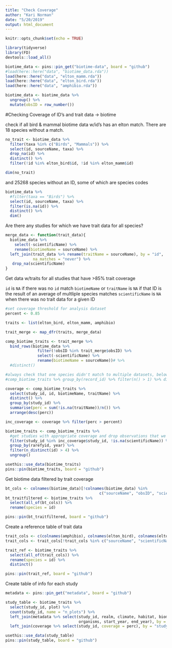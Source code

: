 ```yaml
---
title: "Check Coverage"
author: "Kari Norman"
date: "5/20/2019"
output: html_document
---
```


```r
knitr::opts_chunk$set(echo = TRUE)
```

```r
library(tidyverse)
library(FD)
devtools::load_all()
```

```r
biotime_data <- pins::pin_get("biotime-data", board = "github")
#load(here::here("data", "biotime_data.rda"))
load(here::here("data", "elton_mamm.rda"))
load(here::here("data", "elton_bird.rda"))
load(here::here("data", "amphibio.rda"))

biotime_data <- biotime_data %>%
  ungroup() %>%
  mutate(obsID = row_number())
```

#Checking Coverage of ID's and trait data -> biotime

check if all bird & mammal biotime data w/id's has an elton match. There are 18 species without a match.
```r
no_trait <- biotime_data %>%
  filter(taxa %in% c("Birds", "Mammals")) %>%
  select(id, sourceName, taxa) %>%
  drop_na(id) %>%
  distinct() %>%
  filter(!id %in% elton_bird$id, !id %in% elton_mamm$id)

dim(no_trait)
```

and 25268 species without an ID, some of which are species codes
```r
biotime_data %>%
  #filter(taxa == "Birds") %>%
  select(id, sourceName, taxa) %>%
  filter(is.na(id)) %>%
  distinct() %>%
  dim()
```

Are there any studies for which we have trait data for all species?
```r
merge_data <- function(trait_data){
  biotime_data %>%
    select(-scientificName) %>%
    rename(biotimeName = sourceName) %>%
  left_join(trait_data %>% rename(traitName = sourceName), by = "id",
            na_matches = "never") %>%
   drop_na(scientificName)
}
```

Get data w/traits for all studies that have >85% trait coverage

`id` is `NA` if there was no `id` match
`biotimeName` or `traitName` is `NA` if that ID is the result of an average of multliple species matches
`scientificName` is `NA` when there was no trait data for a given ID
```r
#set coverage threshold for analysis dataset
percent <- 0.85

traits <- list(elton_bird, elton_mamm, amphibio)

trait_merge <- map_dfr(traits, merge_data) 

comp_biotime_traits <- trait_merge %>%
  bind_rows(biotime_data %>% 
              filter(!obsID %in% trait_merge$obsID) %>%
              select(-scientificName) %>%
              rename(biotimeName = sourceName))# %>%
  #distinct()

#always check that one species didn't match to multiple datasets, below should return and empty dataframe
#comp_biotime_traits %>% group_by(record_id) %>% filter(n() > 1) %>% dim()

coverage <- comp_biotime_traits %>%
  select(study_id, id, biotimeName, traitName) %>%
  distinct() %>%
  group_by(study_id) %>%
  summarise(perc = sum(!is.na(traitName))/n()) %>%
  arrange(desc(perc))

inc_coverage <- coverage %>% filter(perc > percent)

biotime_traits <- comp_biotime_traits %>%
  #get studies with appropriate coverage and drop observations that we don't have trait data for, and unlabeled non-id'd species
  filter(study_id %in% inc_coverage$study_id, !is.na(scientificName)) %>% 
  group_by(rarefyid, year) %>%
  filter(n_distinct(id) > 4) %>%
  ungroup()
```

```r
usethis::use_data(biotime_traits)
pins::pin(biotime_traits, board = "github")
```

Get biotime data filtered by trait coverage
```r
bt_cols <- colnames(biotime_data)[!colnames(biotime_data) %in% 
                                         c("sourceName", "obsID", "scientificName")]
bt_traitfiltered <- biotime_traits %>% 
  select(all_of(bt_cols)) %>%
  rename(species = id)

pins::pin(bt_traitfiltered, board = "github")
```

Create a reference table of trait data
```r
trait_cols <- c(colnames(amphibio), colnames(elton_bird), colnames(elton_mamm))
trait_cols <- trait_cols[!trait_cols %in% c("sourceName", "scientificName")]

trait_ref <- biotime_traits %>%
  select(all_of(trait_cols)) %>%
  rename(species = id) %>%
  distinct()

pins::pin(trait_ref, board = "github")
```

Create table of info for each study
```r
metadata <- pins::pin_get("metadata", board = "github")

study_table <- biotime_traits %>%
  select(study_id, plot) %>%
  count(study_id, name = "n_plots") %>% 
  left_join(metadata %>% select(study_id, realm, climate, habitat, biome_map, taxa, 
                                organisms, start_year, end_year), by = "study_id") %>%
  left_join(coverage %>% select(study_id, coverage = perc), by = "study_id")

usethis::use_data(study_table)
pins::pin(study_table, board = "github")
```
